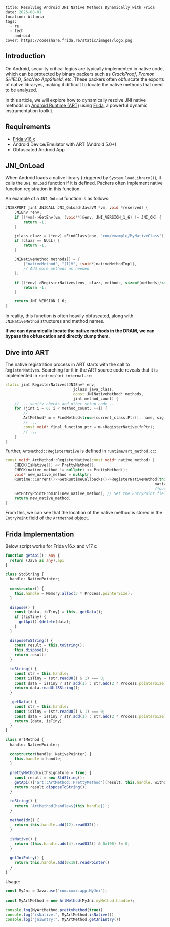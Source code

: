 ```meta
title: Resolving Android JNI Native Methods Dynamically with Frida
date: 2025-08-01
location: Atlanta
tags: 
  - re
  - tech
  - android
cover: https://codeshare.frida.re/static/images/logo.png
```

## Introduction

On Android, security critical logics are typically implemented in native code, which can be protected by binary packers such as _CrackProof_, _Promon SHIELD_, _SecNeo AppShield_, etc. These packers often obfuscate the exports of native libraryes, making it difficult to locate the native methods that need to be analyzed.

In this article, we will explore how to dynamically resolve JNI native methods on [Android Runtime (ART)](https://source.android.com/docs/core/runtime) using [Frida](https://frida.re/), a powerful dynamic instrumentation toolkit.

## Requirements

- [Frida v16.x](https://frida.re/)
- Android Device/Emulator with ART (Android 5.0+)
- Obfuscated Android App

## JNI_OnLoad

When Android loads a native library (triggered by `System.loadLibrary()`), it calls the `JNI_OnLoad` function if it is defined. Packers often implement native function registration in this function.

An example of a `JNI_OnLoad` function is as follows:

```c
JNIEXPORT jint JNICALL JNI_OnLoad(JavaVM *vm, void *reserved) {
    JNIEnv *env;
    if ((*vm)->GetEnv(vm, (void**)&env, JNI_VERSION_1_6) != JNI_OK) {
        return -1;
    }

    jclass clazz = (*env)->FindClass(env, "com/example/MyNativeClass");
    if (clazz == NULL) {
        return -1;
    }

    JNINativeMethod methods[] = {
        {"nativeMethod", "(I)V", (void*)nativeMethodImpl},
        // Add more methods as needed
    };

    if ((*env)->RegisterNatives(env, clazz, methods, sizeof(methods)/sizeof(methods[0])) < 0) {
        return -1;
    }

    return JNI_VERSION_1_6;
}
```

In reality, this function is often heavily obfuscated, along with `JNINativeMethod` structures and method names.

__If we can dynamically locate the native methods in the DRAM, we can bypass the obfuscation and directly dump them.__

## Dive into ART

The native registration process in ART starts with the call to `RegisterNatives`. Searching for it in the ART source code reveals that it is implemented in `runtime/jni_internal.cc`:

```cpp
static jint RegisterNatives(JNIEnv* env,
                              jclass java_class,
                              const JNINativeMethod* methods,
                              jint method_count) {
    // ... sanity checks and other setup code ...
    for (jint i = 0; i < method_count; ++i) {
        // ...
        ArtMethod* m = FindMethod<true>(current_class.Ptr(), name, sig);
        // ...
        const void* final_function_ptr = m->RegisterNative(fnPtr);
        // ...
    }
}
```

Further, `ArtMethod::RegisterNative` is defined in `runtime/art_method.cc`:

```cpp
const void* ArtMethod::RegisterNative(const void* native_method) {
    CHECK(IsNative()) << PrettyMethod();
    CHECK(native_method != nullptr) << PrettyMethod();
    void* new_native_method = nullptr;
    Runtime::Current()->GetRuntimeCallbacks()->RegisterNativeMethod(this,
                                                                  native_method,
                                                                  /*out*/&new_native_method);
    SetEntryPointFromJni(new_native_method); // Set the EntryPoint field
    return new_native_method;
}
```

From this, we can see that the location of the native method is stored in the `EntryPoint` field of the `ArtMethod` object.

## Frida Implementation

Below script works for Frida v16.x and v17.x:

```ts
function getApi(): any {
  return (Java as any).api
}
 
class StdString {
  handle: NativePointer;
 
  constructor() {
    this.handle = Memory.alloc(3 * Process.pointerSize);
  }
 
  dispose() {
    const [data, isTiny] = this._getData();
    if (!isTiny) {
      getApi().$delete(data);
    }
  }
 
  disposeToString() {
    const result = this.toString();
    this.dispose();
    return result;
  }
 
  toString() {
    const str = this.handle;
    const isTiny = (str.readU8() & 1) === 0;
    const data = isTiny ? str.add(1) : str.add(2 * Process.pointerSize).readPointer();
    return data.readUtf8String();
  }
 
  _getData() {
    const str = this.handle;
    const isTiny = (str.readU8() & 1) === 0;
    const data = isTiny ? str.add(1) : str.add(2 * Process.pointerSize).readPointer();
    return [data, isTiny];
  }
}
 
class ArtMethod {
  handle: NativePointer;
 
  constructor(handle: NativePointer) {
    this.handle = handle;
  }
 
  prettyMethod(withSignature = true) {
    const result = new StdString();
    getApi()['art::ArtMethod::PrettyMethod'](result, this.handle, withSignature ? 1 : 0);
    return result.disposeToString();
  }
 
  toString() {
    return `ArtMethod(handle=${this.handle})`;
  }
 
  methodIdx() {
    return this.handle.add(12).readU32();
  }
 
  isNative() {
    return (this.handle.add(4).readU32() & 0x100) != 0;
  }
 
  getJniEntry() {
    return this.handle.add(0x18).readPointer()
  }
}
```

Usage:

```ts
const MyJni = Java.use("com.xxxx.app.MyJni");
 
const MyArtMethod = new ArtMethod(MyJni.myMethod.handle);
 
console.log(MyArtMethod.prettyMethod(true))
console.log("isNative:", MyArtMethod.isNative())
console.log("jniEntry:", MyArtMethod.getJniEntry())
```
